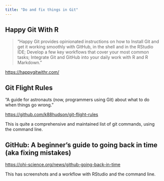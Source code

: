 ```yaml
---
title: "Do and fix things in Git"
---
```


## Happy Git With R

> "Happy Git provides opinionated instructions on how to Install Git and get it working smoothly with GitHub, in the shell and in the RStudio IDE; Develop a few key workflows that cover your most common tasks; Integrate Git and GitHub into your daily work with R and R Markdown."


<https://happygitwithr.com/>


## Git Flight Rules

"A guide for astronauts (now, programmers using Git) about what to do when things go wrong." 

<https://github.com/k88hudson/git-flight-rules> 

This is quite a comprehensive and maintained list of git commands, using the command line.

## GitHub: A beginner's guide to going back in time (aka fixing mistakes)

<https://ohi-science.org/news/github-going-back-in-time>

This has screenshots and a workflow with RStudio and the command line.